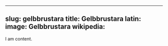 
---
slug: gelbbrustara
title: Gelbbrustara
latin:
image: Gelbbrustara
wikipedia: 
---

I am content.
